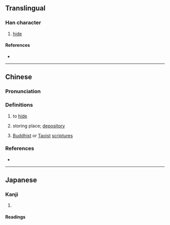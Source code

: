 {{character info/new}}
==Translingual==

===Han character===
{{Han char|rn=31|rad=囗|as=04|sn=7|four=60211|canj=WYHN|ids=⿴囗亢}}

# [[hide]]

====References====
* {{Han ref|kx=0217.080|dkj=04705|dj=0444.110|hdz=10715.150|uh=56E5|ud=22245|bh=CAA9|bd=51881}}

----

==Chinese==
{{rfv-sense|zh}} 
{{zh-forms}}

===Pronunciation===
{{zh-pron
|m=kàng
|c=kong3
|h=pfs=khong
|mn=khǹg
|cat=v
}}

===Definitions===
{{zh-hanzi}}

# to [[hide]]
# {{lb|zh|Wu}} storing place; [[depository]]
# {{lb|zh|Wu}} [[Buddhist]] or [[Taoist]] [[scriptures]]

===References===
* {{R:twedu|C01568}}

----

==Japanese==

===Kanji===
{{ja-kanji|grade=|rs=囗04}}

# {{defn|lang=ja|sort=囗04}}

====Readings====
{{ja-readings
|on=こう
|kun=くら-
}}